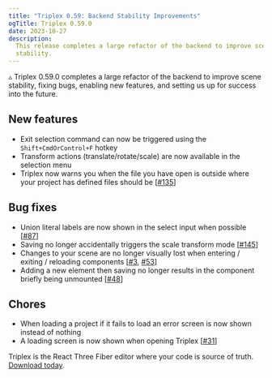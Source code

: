 ```yaml
---
title: "Triplex 0.59: Backend Stability Improvements"
ogTitle: Triplex 0.59.0
date: 2023-10-27
description:
  This release completes a large refactor of the backend to improve scene
  stability.
---
```


▵ Triplex 0.59.0 completes a large refactor of the backend to improve scene
stability, fixing bugs, enabling new features, and setting us up for success
into the future.

## New features

- Exit selection command can now be triggered using the `Shift+CmdOrControl+F`
  hotkey
- Transform actions (translate/rotate/scale) are now available in the selection
  menu
- Triplex now warns you when the file you have open is outside where your
  project has defined files should be
  [[#135](https://github.com/try-triplex/triplex/issues/135)]

## Bug fixes

- Union literal labels are now shown in the select input when possible
  [[#87](https://github.com/try-triplex/triplex/issues/87)]
- Saving no longer accidentally triggers the scale transform mode
  [[#145](https://github.com/try-triplex/triplex/issues/145)]
- Changes to your scene are no longer visually lost when entering / exiting /
  reloading components [[#3](https://github.com/try-triplex/triplex/issues/3),
  [#53](https://github.com/try-triplex/triplex/issues/53)]
- Adding a new element then saving no longer results in the component briefly
  being unmounted [[#48](https://github.com/try-triplex/triplex/issues/48)]

## Chores

- When loading a project if it fails to load an error screen is now shown
  instead of nothing
- A loading screen is now shown when opening Triplex
  [[#31](https://github.com/try-triplex/triplex/issues/31)]

Triplex is the React Three Fiber editor where your code is source of truth.
[Download today](/download).
